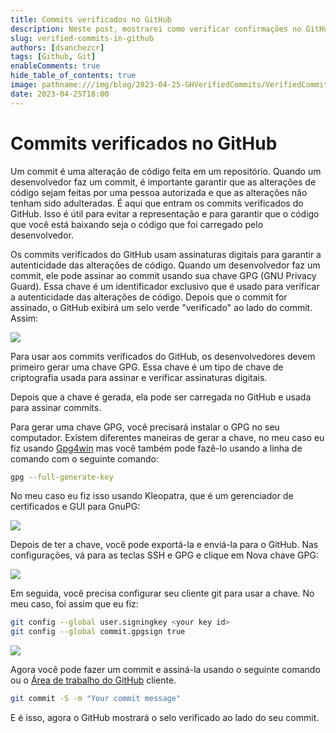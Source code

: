 ```yaml
---
title: Commits verificados no GitHub
description: Neste post, mostrarei como verificar confirmações no GitHub usando chaves GPG
slug: verified-commits-in-github
authors: [dsanchezcr]
tags: [Github, Git]
enableComments: true
hide_table_of_contents: true
image: pathname:///img/blog/2023-04-25-GHVerifiedCommits/VerifiedCommits.jpg
date: 2023-04-25T18:00
---
```

# Commits verificados no GitHub

Um commit é uma alteração de código feita em um repositório. Quando um desenvolvedor faz um commit, é importante garantir que as alterações de código sejam feitas por uma pessoa autorizada e que as alterações não tenham sido adulteradas. É aqui que entram os commits verificados do GitHub. Isso é útil para evitar a representação e para garantir que o código que você está baixando seja o código que foi carregado pelo desenvolvedor.
<!--truncate-->
Os commits verificados do GitHub usam assinaturas digitais para garantir a autenticidade das alterações de código. Quando um desenvolvedor faz um commit, ele pode assinar ao commit usando sua chave GPG (GNU Privacy Guard). Essa chave é um identificador exclusivo que é usado para verificar a autenticidade das alterações de código. Depois que o commit for assinado, o GitHub exibirá um selo verde "verificado" ao lado do commit. Assim:

![](pathname:///img/blog/2023-04-25-GHVerifiedCommits/VerifiedCommits.jpg)

Para usar aos commits verificados do GitHub, os desenvolvedores devem primeiro gerar uma chave GPG. Essa chave é um tipo de chave de criptografia usada para assinar e verificar assinaturas digitais.

Depois que a chave é gerada, ela pode ser carregada no GitHub e usada para assinar commits.

Para gerar uma chave GPG, você precisará instalar o GPG no seu computador. Existem diferentes maneiras de gerar a chave, no meu caso eu fiz usando [Gpg4win](https://www.gpg4win.org) mas você também pode fazê-lo usando a linha de comando com o seguinte comando:

```bash
gpg --full-generate-key
```

No meu caso eu fiz isso usando Kleopatra, que é um gerenciador de certificados e GUI para GnuPG:

![](pathname:///img/blog/2023-04-25-GHVerifiedCommits/Kleopatra.jpg)

Depois de ter a chave, você pode exportá-la e enviá-la para o GitHub. Nas configurações, vá para as teclas SSH e GPG e clique em Nova chave GPG:

![](pathname:///img/blog/2023-04-25-GHVerifiedCommits/GHSettingsGPG.jpg)

Em seguida, você precisa configurar seu cliente git para usar a chave. No meu caso, foi assim que eu fiz:

```bash
git config --global user.signingkey <your key id>
git config --global commit.gpgsign true
```

![](pathname:///img/blog/2023-04-25-GHVerifiedCommits/GitConfig.jpg)

Agora você pode fazer um commit e assiná-la usando o seguinte comando ou o [Área de trabalho do GitHub](https://desktop.github.com) cliente.

```bash
git commit -S -m "Your commit message"
```

E é isso, agora o GitHub mostrará o selo verificado ao lado do seu commit.